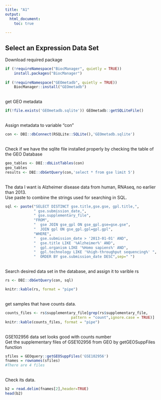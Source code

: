 ```yaml
---
title: "A1"
output:
  html_document:
    toc: true
    
---
```

## Select an Expression Data Set 
Download required package
```r
if (!requireNamespace("BiocManager", quietly = TRUE))
    install.packages("BiocManager")
    
if (!requireNamespace("GEOmetadb", quietly = TRUE))
    BiocManager::install("GEOmetadb")
```
\
get GEO metadata
```r
if(!file.exists('GEOmetadb.sqlite')) GEOmetadb::getSQLiteFile()
```  
\
Assign metadata to variable "con"
```r
con <- DBI::dbConnect(RSQLite::SQLite(),'GEOmetadb.sqlite')
```
\
Check if we have the sqlite file installed properly by checking the table of 
the GEO Database 
```r
geo_tables <- DBI::dbListTables(con)
geo_tables
results <- DBI::dbGetQuery(con,'select * from gse limit 5')
```
\
The data I want is Alzheimer disease data from human, RNAseq, 
no earlier than 2013.\
Use paste to combine the strings used for searching in SQL.
```r
sql <- paste("SELECT DISTINCT gse.title,gse.gse, gpl.title,",
             " gse.submission_date,",
             " gse.supplementary_file",
             "FROM",
             "  gse JOIN gse_gpl ON gse_gpl.gse=gse.gse",
             "  JOIN gpl ON gse_gpl.gpl=gpl.gpl",
             "WHERE",
             "  gse.submission_date > '2013-01-01' AND",
             "  gse.title LIKE '%Alzheimer%' AND", 
             "  gpl.organism LIKE '%Homo sapiens%' AND",
             "  gpl.technology LIKE '%high-throughput sequencing%' ",
             "  ORDER BY gse.submission_date DESC",sep=" ")
```
\
Search desired data set in the database, and assign it to varible rs
```r
rs <- DBI::dbGetQuery(con, sql)

knitr::kable(rs, format = "pipe")
```
\
get samples that have counts data.
```r
counts_files <- rs$supplementary_file[grep(rs$supplementary_file,
                              pattern = "count",ignore.case = TRUE)]
knitr::kable(counts_files, format = "pipe")
```
\
GSE102956 data set looks good with counts number\
Get the supplementary files of GSE102956 from GEO by getGEOSuppFiles function
```r
sfiles = GEOquery::getGEOSuppFiles('GSE102956')
fnames = rownames(sfiles)
#There are 4 files 
```
\
Check its data. 
```r
b2 = read.delim(fnames[2],header=TRUE)
head(b2)
```


